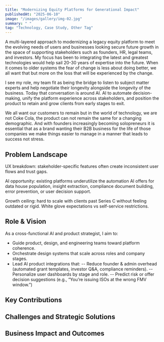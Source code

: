 ```yaml
---
title: "Modernizing Equity Platforms for Generational Impact"
publishedAt: "2025-06-10"
image: "/images/gallery/img-02.jpg"
summary: " "
tag: "Technology, Case Study, Other Tag"
---
```


A multi-layered approach to modernizing a legacy equity platform to meet the evolving needs of users and businesses looking secure future growth in the space of supporting stakeholders such as founders, HR, legal teams, and investors. My focus has been to integrating the latest and greatest technologies would help sail 20-30 years of expertise into the future. When it comes to older systems the fear of change is less about doing better, we all want that but more on the loss that will be experienced by the change.

I see my role, my team fit as being the bridge to listen to subject matter experts and help negotiate their longevity alongside the longevity of the business. Today that conversation is around AI. AI to automate decision-making, unify the platform experience across stakeholders, and position the product to retain and grow clients from early stages to exit.

We all want our customers to remain but in the world of technology, we are not Coke Cola, the product can not remain the same for a changing demographic. And with founders increasingly becoming solopreneurs it is essential that as a brand wanting their B2B business for the life of those companies we make things easier to manage in a manner that leads to success not stress.

## Problem Landscape
UX breakdown: stakeholder-specific features often create inconsistent user flows and trust gaps.

AI opportunity: existing platforms underutilize the automation AI offers for data house population, insight extraction, compliance document building, error prevention, or user decision support.

Growth ceiling: hard to scale with clients past Series C without feeling outdated or rigid. White glove expectations vs self-service restrictions. 

## Role & Vision

As a cross-functional AI and product strategist, I aim to:

-   Guide product, design, and engineering teams toward platform coherence.
-   Orchestrate design systems that scale across roles and company stages.
-   Lead AI product integrations that:
    -- Reduce founder & admin overhead (automated grant templates, investor Q&A, compliance reminders).
    -- Personalize user dashboards by stage and role.
    -- Predict risk or offer decision suggestions (e.g., “You’re issuing ISOs at the wrong FMV window.”)

## Key Contributions

## Challenges and Strategic Solutions

## Business Impact and Outcomes
